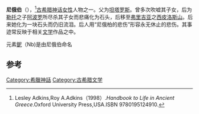 {{Infobox deity|type=Greek
| image = Niobe JacquesLouisDavid 1772 Dallas Museum of Art.jpg
| caption = 尼俄柏试图庇护她的孩子免受阿尔忒弥斯和阿波罗的杀戮。1772年由雅克-路易·大卫绘制
| name = 尼俄伯
| father = [[坦塔罗斯|坦塔罗斯]]
|mother={{le|狄俄涅 (神话)|Dione (mythology)|狄俄涅}}|consorts=[[安菲翁|安菲翁]]|siblings=[[珀罗普斯|珀罗普斯]]、{{le|布洛忒阿斯|Broteas}}}}
'''尼俄伯'''（{{lang-en|Niobe}}），<ref>Lesley Adkins,Roy A.Adkins（1998）.''Handbook to Life in Ancient Greece''.Oxford University Press,USA.ISBN 9780195124910.</ref>[[古希腊神话|古希腊神话]][[女性|女性]]人物之一。父为[[坦塔罗斯|坦塔罗斯]]。曾多次吹嘘其子女，后为[[勒托|勒托]]之子[[阿波罗|阿波罗]]所尽杀其子女而悲痛化为石头，后移至[[弗里吉亚|弗里吉亚]]之[[斯比勒山|西皮洛斯山]]。后来她化为一块石头而仍旧流泪。后人用“尼俄柏的悲伤”形容永无休止的悲伤。其事迹常反映于相关[[文学|文学]]作品之中。

元素[[铌|鈮]]（Nb)是由尼俄伯命名

== 参考 ==
{{reflist}}

{{Commons category|尼俄伯}}
{{Wikisource1911Enc|尼俄伯}}

{{古希腊}}
{{Authority control}}

[[Category:希臘神話|Category:希臘神話]]
[[Category:古希腊文学|Category:古希腊文学]]